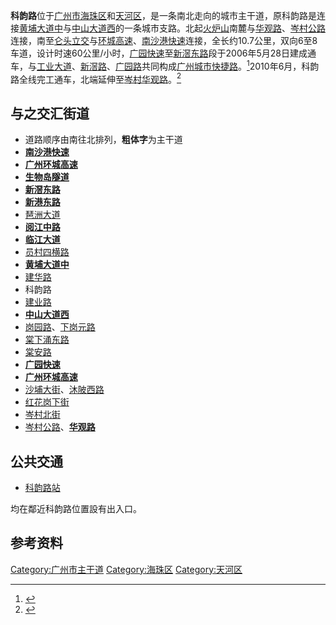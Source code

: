 {{Infobox China Road
|中文道路名称=科 韵 路
|道路名称拼音=Keyun Lu
|道路方向=南北
|图片=
|图片说明=
|道路属性=城市主干道
|道路总长度=约10.7
|规划总长度=
|已通车长度=
|车速限制=60
|行车线数量=双向6~8车道
|所在地区=[[广州市|广州市]][[海珠区|海珠区]]、[[天河区|天河区]]
|起点=[[仑头立交|仑头立交]]
|终点=[[华观路|华观路]]
|道路命名日期=
|命名缘由=
|道路旧名=
|道路动工日期=
|通车日期=2010年6月
|相连路段=
|路段主要建筑=
}}
'''科韵路'''位于[[广州市|广州市]][[海珠区|海珠区]]和[[天河区|天河区]]，是一条南北走向的城市主干道，原科韵路是连接[[黄埔大道|黄埔大道中]]与[[中山大道_(广州)|中山大道西]]的一条城市支路。北起[[火炉山|火炉山]]南麓与[[华观路|华观路]]、[[岑村公路|岑村公路]]连接，南至[[仑头立交|仑头立交]]与[[广州环城高速|环城高速]]、[[南沙港快速|南沙港快速]]连接，全长约10.7公里，双向6至8车道，设计时速60公里/小时，[[广园快速|广园快速]]至[[新滘东路|新滘东路]]段于2006年5月28日建成通车，与[[工业大道_(广州)|工业大道]]、[[新滘路_(广州)|新滘路]]、[[广园路|广园路]]共同构成[[广州城市快捷路|广州城市快捷路]]。<ref name=open>{{cite news  | language =zh-cn  | author =  | coauthors =  | url =http://news.sina.com.cn/o/2006-05-27/17129043996s.shtml  | title =科韵路新滘南路明日通车科韵路  | work =  | publisher =广州日报  | pages =  | date =2006-05-27  | accessdate =2014-06-24  | archive-date =2014-07-14  | archive-url =https://web.archive.org/web/20140714184319/http://news.sina.com.cn/o/2006-05-27/17129043996s.shtml  | dead-url =no  }}</ref>2010年6月，科韵路全线完工通车，北端延伸至[[岑村|岑村]][[华观路|华观路]]。<ref name=n>{{cite news  | language =zh-cn  | author =  | coauthors =  | url =http://news.sina.com.cn/o/2006-05-27/17129043996s.shtml  | title =科韵路北延线下月完工三条路延至亚运后上马  | work =  | publisher =新快报  | pages =  | date =2010-05-27  | accessdate =2014-07-02  | archive-date =2014-07-14  | archive-url =https://web.archive.org/web/20140714184319/http://news.sina.com.cn/o/2006-05-27/17129043996s.shtml  | dead-url =no  }}</ref>

==与之交汇街道==
*道路顺序由南往北排列，'''粗体字'''为主干道
*'''[[南沙港快速|南沙港快速]]'''
*'''[[广州环城高速|广州环城高速]]'''
*'''[[生物岛隧道|生物岛隧道]]'''
*'''[[新滘东路|新滘东路]]'''
*'''[[新港路_(广州)|新港东路]]'''
*[[琶洲大道|琶洲大道]]
*'''[[阅江路_(广州)|阅江中路]]'''
*'''[[临江大道|临江大道]]'''
*[[员村四横路|员村四横路]]
*'''[[黄埔大道|黄埔大道中]]'''
*[[建华路|建华路]]
*科韵路
*[[建业路|建业路]]
*'''[[中山大道_(广州)|中山大道西]]'''
*[[岗园路|岗园路]]、[[下岗元路|下岗元路]]
*[[棠下涌东路|棠下涌东路]]
*[[棠安路|棠安路]]
*'''[[广园快速|广园快速]]'''
*'''[[广州环城高速|广州环城高速]]'''
*[[沙埔大街|沙埔大街]]、[[沐陂西路|沐陂西路]]
*[[红花岗下街|红花岗下街]]
*[[岑村北街|岑村北街]]
*[[岑村公路|岑村公路]]、'''[[华观路|华观路]]'''

==公共交通==
*{{廣州地鐵路線鏈接|5|SL}}[[科韵路站|科韵路站]]
均在鄰近科韵路位置設有出入口。

==参考资料==
<references/>
{{广州主要道路}}
[[Category:广州市主干道|Category:广州市主干道]]
[[Category:海珠区|Category:海珠区]]
[[Category:天河区|Category:天河区]]